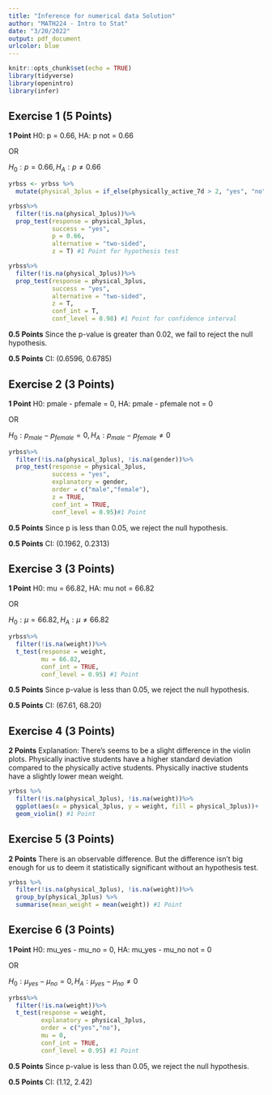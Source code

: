 ```yaml
---
title: "Inference for numerical data Solution"
author: "MATH224 - Intro to Stat"
date: "3/20/2022"
output: pdf_document
urlcolor: blue
---
```


```r
knitr::opts_chunk$set(echo = TRUE)
library(tidyverse)
library(openintro)
library(infer)
```

## Exercise 1 (5 Points)

**1 Point** H0: p = 0.66, HA: p not = 0.66

OR

$H_0: p = 0.66, H_A: p \ne 0.66$

```r
yrbss <- yrbss %>% 
  mutate(physical_3plus = if_else(physically_active_7d > 2, "yes", "no")) #1 Point

yrbss%>%
  filter(!is.na(physical_3plus))%>%
  prop_test(response = physical_3plus,
            success = "yes",
            p = 0.66,
            alternative = "two-sided",
            z = T) #1 Point for hypothesis test

yrbss%>%
  filter(!is.na(physical_3plus))%>%
  prop_test(response = physical_3plus,
            success = "yes",
            alternative = "two-sided",
            z = T,
            conf_int = T,
            conf_level = 0.98) #1 Point for confidence interval
```

**0.5 Points** Since the p-value is greater than 0.02, we fail to reject the null hypothesis.

**0.5 Points** CI: (0.6596, 0.6785)


## Exercise 2 (3 Points)

**1 Point** H0: pmale - pfemale = 0, HA: pmale - pfemale not = 0

OR

$H_0: p_{male} - p_{female} = 0, H_A: p_{male} - p_{female} \ne 0$

```r
yrbss%>%
  filter(!is.na(physical_3plus), !is.na(gender))%>%
  prop_test(response = physical_3plus,
            success = "yes",
            explanatory = gender,
            order = c("male","female"), 
            z = TRUE,
            conf_int = TRUE,
            conf_level = 0.95)#1 Point
```


**0.5 Points** Since p is less than 0.05, we reject the null hypothesis.

**0.5 Points** CI: (0.1962, 0.2313)

## Exercise 3 (3 Points)

**1 Point** H0: mu = 66.82, HA: mu not = 66.82

OR

$H_0: \mu = 66.82, H_A: \mu \ne 66.82$


```r
yrbss%>%
  filter(!is.na(weight))%>%
  t_test(response = weight,
         mu = 66.82,
         conf_int = TRUE,
         conf_level = 0.95) #1 Point
```

**0.5 Points** Since p-value is less than 0.05, we reject the null hypothesis.

**0.5 Points** CI: (67.61, 68.20)

## Exercise 4 (3 Points)

**2 Points** Explanation: There's seems to be a slight difference in the violin plots. Physically inactive students have a higher standard deviation compared to the physically active students. Physically inactive students have a slightly lower mean weight.

```r
yrbss %>%
  filter(!is.na(physical_3plus), !is.na(weight))%>%
  ggplot(aes(x = physical_3plus, y = weight, fill = physical_3plus))+
  geom_violin() #1 Point
```


## Exercise 5 (3 Points)

**2 Points** There is an observable difference. But the difference isn't big enough for us to deem it statistically significant without an hypothesis test.


```r
yrbss %>%
  filter(!is.na(physical_3plus), !is.na(weight))%>%
  group_by(physical_3plus) %>%
  summarise(mean_weight = mean(weight)) #1 Point
```


## Exercise 6 (3 Points)

**1 Point** H0: mu_yes - mu_no = 0, HA: mu_yes - mu_no not = 0

OR

$H_0: \mu_{yes} - \mu_{no} = 0, H_A: \mu_{yes} - \mu_{no} \ne 0$

```r
yrbss%>%
  filter(!is.na(weight))%>%
  t_test(response = weight,
         explanatory = physical_3plus,
         order = c("yes","no"),
         mu = 0,
         conf_int = TRUE,
         conf_level = 0.95) #1 Point
```

**0.5 Points** Since p-value is less than 0.05, we reject the null hypothesis.

**0.5 Points** CI: (1.12, 2.42)